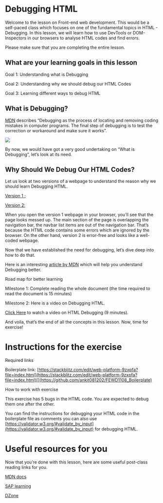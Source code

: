 # Debugging HTML

  

Welcome to the lesson on Front-end web development. This would be a self-paced class which focuses on one of the fundamental topics in HTML - Debugging. In this lesson, we will learn how to use DevTools or DOM-Inspectors in our browsers to analyse HTML codes and find errors.

  

Please make sure that you are completing the entire lesson.

## What are your learning goals in this lesson

Goal 1: Understanding what is Debugging

Goal 2: Understanding why we should debug our HTML Codes

Goal 3: Learning different ways to debug HTML

## What is Debugging?

[MDN](https://developer.mozilla.org/en-US/docs/Learn/HTML/Introduction_to_HTML/Debugging_HTML) describes “Debugging as the process of locating and removing coding mistakes in computer programs. The final step of debugging is to test the correction or workaround and make sure it works”.

  
  

![](https://lh6.googleusercontent.com/mTgAUe7gNIA_sxzT4pJ2yJBvkXtI4OuVkxLoMKW1Pvtur3zFQcxCh2nTZ1oSjPKn32CGl3cvlGWY3kI7Ta0Q-uuZhBZs2D7PxVISDdlPem2fSQfrwQLwU3nEZctM3XMKW5Z5-NDh1NhfOqAv_A)

  

By now, we would have got a very good undertaking on “What is Debugging”, let’s look at its need.

## Why Should We Debug Our HTML Codes?

Let us look at two versions of a webpage to understand the reason why we should learn Debugging HTML.

[Version 1 :](https://web-platform-9zxpfa.stackblitz.io)

[Version 2:](https://web-platform-amjga5.stackblitz.io)

When you open the version 1 webpage in your browser, you'll see that the page looks messed up. The main section of the page is overlapping the navigation bar, the navbar list items are out of the navigation bar. That’s because the HTML code contains some errors which are ignored by the browser. On the other hand, version 2 is error-free and looks like a well-coded webpage.

  

Now that we have established the need for debugging, let’s dive deep into how to do that.

  

Here is an interesting [article by MDN](https://developer.mozilla.org/en-US/docs/Learn/HTML/Introduction_to_HTML/Debugging_HTML) which will help you understand Debugging better.

  

Road map for better learning

Milestone 1: Complete reading the whole document (the time required to read the document is 15 minutes)

  

Milestone 2: Here is a video on Debugging HTML.

[Click Here](https://youtu.be/sexK89DODGE) to watch a video on HTML Debugging (9 minutes).

  

And voila, that’s the end of all the concepts in this lesson. Now, time for exercise!

# Instructions for the exercise

Required links

Boilerplate link: [https://stackblitz.com/edit/web-platform-9zxpfa?file=index.html](https://stackblitz.com/edit/web-platform-9zxpfa?file=index.html)[](https://github.com/ankit081202/FEWD1108_Boilerplate)

  

How to work with exercise

This exercise has 5 bugs in the HTML code. You are expected to debug them one after the other.

You can find the instructions for debugging your HTML code in the boilerplate file as comments you can also use [https://validator.w3.org/#validate_by_input](https://validator.w3.org/#validate_by_input) for debugging HTML.

# Useful resources for you

Now that you’re done with this lesson, here are some useful post-class reading links for you.

  

[MDN docs](https://developer.mozilla.org/en-US/docs/Learn/HTML/Introduction_to_HTML/Debugging_HTML)

[SAP learning](https://learning.sap.com/learning-journey/getting-started-with-ux/debugging-html)

[DZone](https://dzone.com/articles/tips-for-debugging-your-html-and-fix-errors)